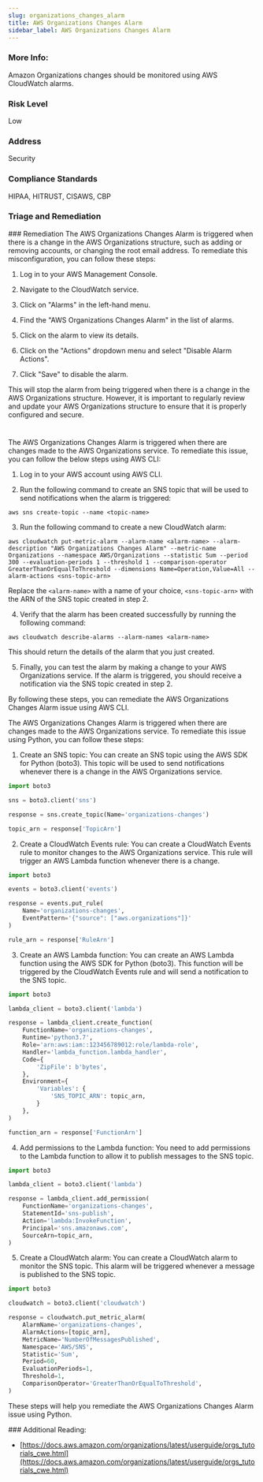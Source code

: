 ```yaml
---
slug: organizations_changes_alarm
title: AWS Organizations Changes Alarm
sidebar_label: AWS Organizations Changes Alarm
---
```


### More Info:

Amazon Organizations changes should be monitored using AWS CloudWatch alarms.

### Risk Level

Low

### Address

Security

### Compliance Standards

HIPAA, HITRUST, CISAWS, CBP



### Triage and Remediation
<Tabs>
<Tab title='Remediation'>
### Remediation

<AccordionGroup>
<Accordion title='Using Console' defaultOpen='true'>
The AWS Organizations Changes Alarm is triggered when there is a change in the AWS Organizations structure, such as adding or removing accounts, or changing the root email address. To remediate this misconfiguration, you can follow these steps:

1. Log in to your AWS Management Console.

2. Navigate to the CloudWatch service.

3. Click on "Alarms" in the left-hand menu.

4. Find the "AWS Organizations Changes Alarm" in the list of alarms.

5. Click on the alarm to view its details.

6. Click on the "Actions" dropdown menu and select "Disable Alarm Actions".

7. Click "Save" to disable the alarm.

This will stop the alarm from being triggered when there is a change in the AWS Organizations structure. However, it is important to regularly review and update your AWS Organizations structure to ensure that it is properly configured and secure.

#
</Accordion>

<Accordion title='Using CLI'>
The AWS Organizations Changes Alarm is triggered when there are changes made to the AWS Organizations service. To remediate this issue, you can follow the below steps using AWS CLI:

1. Log in to your AWS account using AWS CLI.

2. Run the following command to create an SNS topic that will be used to send notifications when the alarm is triggered:

```
aws sns create-topic --name <topic-name>
```

3. Run the following command to create a new CloudWatch alarm:

```
aws cloudwatch put-metric-alarm --alarm-name <alarm-name> --alarm-description "AWS Organizations Changes Alarm" --metric-name Organizations --namespace AWS/Organizations --statistic Sum --period 300 --evaluation-periods 1 --threshold 1 --comparison-operator GreaterThanOrEqualToThreshold --dimensions Name=Operation,Value=All --alarm-actions <sns-topic-arn>
```

Replace the `<alarm-name>` with a name of your choice, `<sns-topic-arn>` with the ARN of the SNS topic created in step 2.

4. Verify that the alarm has been created successfully by running the following command:

```
aws cloudwatch describe-alarms --alarm-names <alarm-name>
```

This should return the details of the alarm that you just created.

5. Finally, you can test the alarm by making a change to your AWS Organizations service. If the alarm is triggered, you should receive a notification via the SNS topic created in step 2.

By following these steps, you can remediate the AWS Organizations Changes Alarm issue using AWS CLI.
</Accordion>

<Accordion title='Using Python'>
The AWS Organizations Changes Alarm is triggered when there are changes made to the AWS Organizations service. To remediate this issue using Python, you can follow these steps:

1. Create an SNS topic: You can create an SNS topic using the AWS SDK for Python (boto3). This topic will be used to send notifications whenever there is a change in the AWS Organizations service.

```python
import boto3

sns = boto3.client('sns')

response = sns.create_topic(Name='organizations-changes')

topic_arn = response['TopicArn']
```

2. Create a CloudWatch Events rule: You can create a CloudWatch Events rule to monitor changes to the AWS Organizations service. This rule will trigger an AWS Lambda function whenever there is a change.

```python
import boto3

events = boto3.client('events')

response = events.put_rule(
    Name='organizations-changes',
    EventPattern='{"source": ["aws.organizations"]}'
)

rule_arn = response['RuleArn']
```

3. Create an AWS Lambda function: You can create an AWS Lambda function using the AWS SDK for Python (boto3). This function will be triggered by the CloudWatch Events rule and will send a notification to the SNS topic.

```python
import boto3

lambda_client = boto3.client('lambda')

response = lambda_client.create_function(
    FunctionName='organizations-changes',
    Runtime='python3.7',
    Role='arn:aws:iam::123456789012:role/lambda-role',
    Handler='lambda_function.lambda_handler',
    Code={
        'ZipFile': b'bytes',
    },
    Environment={
        'Variables': {
            'SNS_TOPIC_ARN': topic_arn,
        }
    },
)

function_arn = response['FunctionArn']
```

4. Add permissions to the Lambda function: You need to add permissions to the Lambda function to allow it to publish messages to the SNS topic.

```python
import boto3

lambda_client = boto3.client('lambda')

response = lambda_client.add_permission(
    FunctionName='organizations-changes',
    StatementId='sns-publish',
    Action='lambda:InvokeFunction',
    Principal='sns.amazonaws.com',
    SourceArn=topic_arn,
)
```

5. Create a CloudWatch alarm: You can create a CloudWatch alarm to monitor the SNS topic. This alarm will be triggered whenever a message is published to the SNS topic.

```python
import boto3

cloudwatch = boto3.client('cloudwatch')

response = cloudwatch.put_metric_alarm(
    AlarmName='organizations-changes',
    AlarmActions=[topic_arn],
    MetricName='NumberOfMessagesPublished',
    Namespace='AWS/SNS',
    Statistic='Sum',
    Period=60,
    EvaluationPeriods=1,
    Threshold=1,
    ComparisonOperator='GreaterThanOrEqualToThreshold',
)
```

These steps will help you remediate the AWS Organizations Changes Alarm issue using Python.
</Accordion>

</AccordionGroup>
</Tab>
</Tabs>
### Additional Reading:

- [https://docs.aws.amazon.com/organizations/latest/userguide/orgs_tutorials_cwe.html](https://docs.aws.amazon.com/organizations/latest/userguide/orgs_tutorials_cwe.html) 

